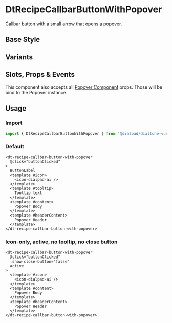 
# DtRecipeCallbarButtonWithPopover

<Subtitle>
  Callbar button with a small arrow that opens a popover.
</Subtitle>

## Base Style

<Canvas>
  <Story id="recipes-buttons-dtrecipecallbarbuttonwithpopover--default" />
</Canvas>

## Variants

<Canvas>
  <Story id="recipes-buttons-dtrecipecallbarbuttonwithpopover--variants" />
</Canvas>

## Slots, Props & Events

This component also accepts all [Popover Component](?path=/docs/components-popover--default#slots-props--events) props.
Those will be bind to the Popover instance.

<ArgsTable story={PRIMARY_STORY} />

## Usage

### Import

```jsx
import { DtRecipeCallbarButtonWithPopover } from '@dialpad/dialtone-vue';
```

### Default

```vue
<dt-recipe-callbar-button-with-popover
  @click="buttonClicked"
>
  ButtonLabel
  <template #icon>
    <icon-dialpad-ai />
  </template>
  <template #tooltip>
    Tooltip text
  </template>
  <template #content>
    Popover Body
  </template>
  <template #headerContent>
    Popover Header
  </template>
</dt-recipe-callbar-button-with-popover>
```

### Icon-only, active, no tooltip, no close button

```vue
<dt-recipe-callbar-button-with-popover
  @click="buttonClicked"
  :show-close-button="false"
  active
>
  <template #icon>
    <icon-dialpad-ai />
  </template>
  <template #content>
    Popover Body
  </template>
  <template #headerContent>
    Popover Header
  </template>
</dt-recipe-callbar-button-with-popover>
```

